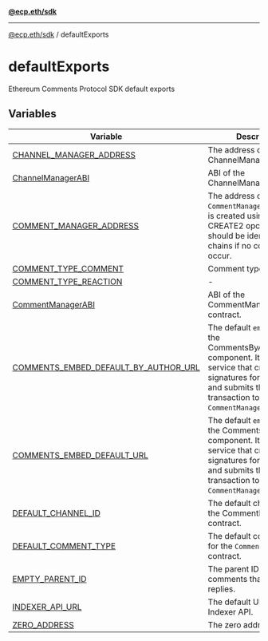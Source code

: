 [**@ecp.eth/sdk**](../index.mdx)

***

[@ecp.eth/sdk](/sdk-reference/index.mdx) / defaultExports

# defaultExports

Ethereum Comments Protocol SDK default exports

## Variables

| Variable | Description |
| ------ | ------ |
| [CHANNEL\_MANAGER\_ADDRESS](/sdk-reference/defaultExports/variables/CHANNEL_MANAGER_ADDRESS.mdx) | The address of the ChannelManager contract. |
| [ChannelManagerABI](/sdk-reference/defaultExports/variables/ChannelManagerABI.mdx) | ABI of the ChannelManager contract. |
| [COMMENT\_MANAGER\_ADDRESS](/sdk-reference/defaultExports/variables/COMMENT_MANAGER_ADDRESS.mdx) | The address of the `CommentManager` contract. It is created using the CREATE2 opcode so should be identical across chains if no collisions occur. |
| [COMMENT\_TYPE\_COMMENT](/sdk-reference/defaultExports/variables/COMMENT_TYPE_COMMENT.mdx) | Comment type constants |
| [COMMENT\_TYPE\_REACTION](/sdk-reference/defaultExports/variables/COMMENT_TYPE_REACTION.mdx) | - |
| [CommentManagerABI](/sdk-reference/defaultExports/variables/CommentManagerABI.mdx) | ABI of the CommentManager contract. |
| [COMMENTS\_EMBED\_DEFAULT\_BY\_AUTHOR\_URL](/sdk-reference/defaultExports/variables/COMMENTS_EMBED_DEFAULT_BY_AUTHOR_URL.mdx) | The default `embedUri` for the CommentsByAuthorEmbed component. It runs a service that creates app signatures for requests and submits the transaction to the `CommentManager` contract. |
| [COMMENTS\_EMBED\_DEFAULT\_URL](/sdk-reference/defaultExports/variables/COMMENTS_EMBED_DEFAULT_URL.mdx) | The default `embedUri` for the CommentsEmbed component. It runs a service that creates app signatures for requests and submits the transaction to the `CommentManager` contract. |
| [DEFAULT\_CHANNEL\_ID](/sdk-reference/defaultExports/variables/DEFAULT_CHANNEL_ID.mdx) | The default channel ID for the CommentManager contract. |
| [DEFAULT\_COMMENT\_TYPE](/sdk-reference/defaultExports/variables/DEFAULT_COMMENT_TYPE.mdx) | The default comment type for the `CommentManager` contract. |
| [EMPTY\_PARENT\_ID](/sdk-reference/defaultExports/variables/EMPTY_PARENT_ID.mdx) | The parent ID for comments that are not replies. |
| [INDEXER\_API\_URL](/sdk-reference/defaultExports/variables/INDEXER_API_URL.mdx) | The default URL for the Indexer API. |
| [ZERO\_ADDRESS](/sdk-reference/defaultExports/variables/ZERO_ADDRESS.mdx) | The zero address. |
